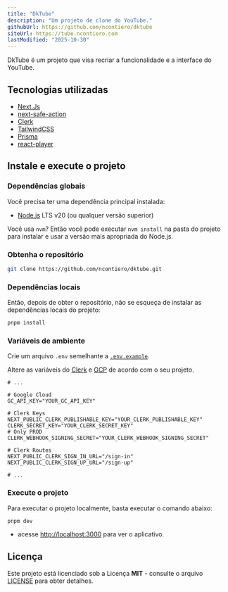 ```yaml
---
title: "DkTube"
description: "Um projeto de clone do YouTube."
githubUrl: https://github.com/ncontiero/dktube
siteUrl: https://tube.ncontiero.com
lastModified: "2025-10-30"
---
```


DkTube é um projeto que visa recriar a funcionalidade e a interface do YouTube.

## Tecnologias utilizadas

- [Next.Js](https://nextjs.org/)
- [next-safe-action](https://next-safe-action.dev/)
- [Clerk](https://clerk.com/)
- [TailwindCSS](https://tailwindcss.com/)
- [Prisma](https://www.prisma.io/)
- [react-player](https://github.com/CookPete/react-player)

## Instale e execute o projeto

### Dependências globais

Você precisa ter uma dependência principal instalada:

- [Node.js](https://nodejs.dev/) LTS v20 (ou qualquer versão superior)

Você usa `nvm`? Então você pode executar `nvm install` na pasta do projeto para instalar e usar a versão mais apropriada do Node.js.

### Obtenha o repositório

```bash title="terminal"
git clone https://github.com/ncontiero/dktube.git
```

### Dependências locais

Então, depois de obter o repositório, não se esqueça de instalar as dependências locais do projeto:

```bash title="terminal"
pnpm install
```

### Variáveis de ambiente

Crie um arquivo `.env` semelhante a [`.env.example`](https://github.com/ncontiero/dktube/blob/main/.env.example).

Altere as variáveis do [Clerk](https://dashboard.clerk.com/) e [GCP](https://cloud.google.com/) de acordo com o seu projeto.

```env title=".env"
# ...

# Google Cloud
GC_API_KEY="YOUR_GC_API_KEY"

# Clerk Keys
NEXT_PUBLIC_CLERK_PUBLISHABLE_KEY="YOUR_CLERK_PUBLISHABLE_KEY"
CLERK_SECRET_KEY="YOUR_CLERK_SECRET_KEY"
# Only PROD
CLERK_WEBHOOK_SIGNING_SECRET="YOUR_CLERK_WEBHOOK_SIGNING_SECRET"

# Clerk Routes
NEXT_PUBLIC_CLERK_SIGN_IN_URL="/sign-in"
NEXT_PUBLIC_CLERK_SIGN_UP_URL="/sign-up"

# ...
```

### Execute o projeto

Para executar o projeto localmente, basta executar o comando abaixo:

```bash title="terminal"
pnpm dev
```

- acesse [http://localhost:3000](http://localhost:3000) para ver o aplicativo.

## Licença

Este projeto está licenciado sob a Licença **MIT** - consulte o arquivo [LICENSE](https://github.com/ncontiero/dktube/blob/main/LICENSE) para obter detalhes.
